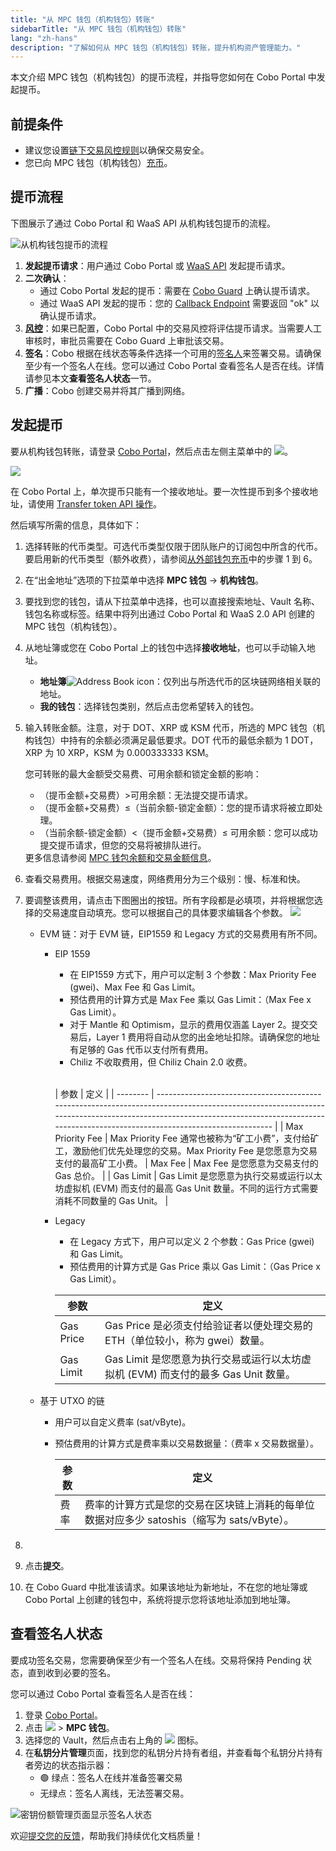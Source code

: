 ```yaml
---
title: "从 MPC 钱包（机构钱包）转账"
sidebarTitle: "从 MPC 钱包（机构钱包）转账"
lang: "zh-hans"
description: "了解如何从 MPC 钱包（机构钱包）转账，提升机构资产管理能力。"
---
```



本文介绍 MPC 钱包（机构钱包）的提币流程，并指导您如何在 Cobo Portal 中发起提币。

## 前提条件

- 建议您设置[链下交易风控规则](/cn/portal/risk-controls/off-chain-tx-set-transfer)以确保交易安全。
- 您已向 MPC 钱包（机构钱包）[充币](/cn/portal/mpc-wallets/ocw/transfers)。

## 提币流程

下图展示了通过 Cobo Portal 和 WaaS API 从机构钱包提币的流程。

<img src="/cn/images/transfers/mpc-withdrawal-process.svg" className="diagram" alt="从机构钱包提币的流程"/>

1. **发起提币请求**：用户通过 Cobo Portal 或 [WaaS API](https://www.cobo.com/developers/v2_cn/guides/mpc-wallets/get-started-ocw#withdraw-tokens) 发起提币请求。
2. **二次确认**：
   - 通过 Cobo Portal 发起的提币：需要在 [Cobo Guard](/cn/guard/introduction) 上确认提币请求。
   - 通过 WaaS API 发起的提币：您的 [Callback Endpoint](https://www.cobo.com/developers/v2_cn/guides/webhooks-callbacks/introduction) 需要返回 "ok" 以确认提币请求。
3. **[风控](/cn/portal/risk-controls/tx-policies-overview)**：如果已配置，Cobo Portal 中的交易风控将评估提币请求。当需要人工审核时，审批员需要在 Cobo Guard 上审批该交易。
4. **签名**：Cobo 根据在线状态等条件选择一个可用的[签名人](/cn/portal/mpc-wallets/ocw/holder-group-main-group#create-a-main-group)来签署交易。请确保至少有一个签名人在线。您可以通过 Cobo Portal 查看签名人是否在线。详情请参见本文**查看签名人状态**一节。
5. **广播**：Cobo 创建交易并将其广播到网络。


## 发起提币

要从机构钱包转账，请登录 [Cobo Portal](https://portal.cobo.com/login)，然后点击左侧主菜单中的 <img src="/cn/images/transfers/transfer-button.svg" className="icon"></img>。

<img src="/cn/images/transfers/transfer-button-location.png" className="screenshot_modal"/>

<Note>在 Cobo Portal 上，单次提币只能有一个接收地址。要一次性提币到多个接收地址，请使用 [Transfer token API 操作](https://www.cobo.com/developers/v2/api-references/transactions/transfer-token)。</Note>

然后填写所需的信息，具体如下：

1. 选择转账的代币类型。可选代币类型仅限于团队账户的订阅包中所含的代币。要启用新的代币类型（额外收费），请参阅[从外部钱包充币](https://manuals.cobo.com/cn/portal/mpc-wallets/ocw/transfers#)中的步骤 1 到 6。

2. 在“出金地址”选项的下拉菜单中选择 **MPC 钱包** -> **机构钱包**。

3. 要找到您的钱包，请从下拉菜单中选择，也可以直接搜索地址、Vault 名称、钱包名称或标签。结果中将列出通过 Cobo Portal 和 WaaS 2.0 API 创建的 MPC 钱包（机构钱包）。

4. 从地址簿或您在 Cobo Portal 上的钱包中选择**接收地址**，也可以手动输入地址。
    - **地址簿**<img src="/en/images/common/icon_address_book.svg" className="icon" alt="Address Book icon" />：仅列出与所选代币的区块链网络相关联的地址。
    - **我的钱包**：选择钱包类别，然后点击您希望转入的钱包。
5. 输入转账金额。注意，对于 DOT、XRP 或 KSM 代币，所选的 MPC 钱包（机构钱包）中持有的余额必须满足最低要求。DOT 代币的最低余额为 1 DOT，XRP 为 10 XRP，KSM 为 0.000333333 KSM。

    <Info>您可转账的最大金额受交易费、可用余额和锁定金额的影响：<ul><li>（提币金额+交易费）\>可用余额：无法提交提币请求。</li><li>（提币金额+交易费）≤（当前余额-锁定金额）：您的提币请求将被立即处理。</li><li>（当前余额-锁定金额）\<（提币金额+交易费）≤ 可用余额：您可以成功提交提币请求，但您的交易将被排队进行。</li></ul>更多信息请参阅 [MPC 钱包余额和交易金额信息](https://www.cobo.com/developers/v2_cn/guides/mpc-wallets/balance-amounts)。</Info>

6. 查看交易费用。根据交易速度，网络费用分为三个级别：慢、标准和快。
7. 要调整该费用，请点击下图圈出的按钮。所有字段都是必填项，并将根据您选择的交易速度自动填充。您可以根据自己的具体要求编辑各个参数。
    <img src="/cn/images/transfers/customize-fees.png" className="screenshot_modal"/>
    - EVM 链：对于 EVM 链，EIP1559 和 Legacy 方式的交易费用有所不同。
        - EIP 1559
            - 在 EIP1559 方式下，用户可以定制 3 个参数：Max Priority Fee (gwei)、Max Fee 和 Gas Limit。
            - 预估费用的计算方式是 Max Fee 乘以 Gas Limit：（Max Fee x Gas Limit）。
            - 对于 Mantle 和 Optimism，显示的费用仅涵盖 Layer 2。提交交易后，Layer 1 费用将自动从您的出金地址扣除。请确保您的地址有足够的 Gas 代币以支付所有费用。
            - Chiliz 不收取费用，但 Chiliz Chain 2.0 收费。

            <a id="eip1559"></a>	
            | 参数        | 定义                                                                                                                                                                                                                             |
            | --------         | -------------------------------------------------------------------------------------------------------------------------------------------------------------------------------------------------------------------------------------  |
            | Max Priority Fee | Max Priority Fee 通常也被称为“矿工小费”，支付给矿工，激励他们优先处理您的交易。Max Priority Fee 是您愿意为交易支付的最高矿工小费。
            | Max Fee          | Max Fee 是您愿意为交易支付的 Gas 总价。                                                                                                                                                |
            | Gas Limit        | Gas Limit 是您愿意为执行交易或运行以太坊虚拟机 (EVM) 而支付的最高 Gas Unit 数量。不同的运行方式需要消耗不同数量的 Gas Unit。              |

        - Legacy
            - 在 Legacy 方式下，用户可以定义 2 个参数：Gas Price (gwei) 和 Gas Limit。
            - 预估费用的计算方式是 Gas Price 乘以 Gas Limit：（Gas Price x Gas Limit）。

            | 参数 | 定义    |
            | -------- | -------------------------------------------------------------------------- |
            | Gas Price | Gas Price 是必须支付给验证者以便处理交易的 ETH（单位较小，称为 gwei）数量。 |
            | Gas Limit | Gas Limit 是您愿意为执行交易或运行以太坊虚拟机 (EVM) 而支付的最多 Gas Unit 数量。 |
    - 基于 UTXO 的链
        - 用户可以自定义费率 (sat/vByte)。
        - 预估费用的计算方式是费率乘以交易数据量：（费率 x 交易数据量）。

            | 参数 | 定义                                                                                                                               |
            | --------  | -----------------------------------------------------------------------------------------------------------------------------------------|
            | 费率  | 费率的计算方式是您的交易在区块链上消耗的每单位数据对应多少 satoshis（缩写为 sats/vByte）。|
8. <MySnippet />
9. 点击**提交**。
10. 在 Cobo Guard 中批准该请求。如果该地址为新地址，不在您的地址簿或 Cobo Portal 上创建的钱包中，系统将提示您将该地址添加到地址簿。

## 查看签名人状态

要成功签名交易，您需要确保至少有一个签名人在线。交易将保持 Pending 状态，直到收到必要的签名。

您可以通过 Cobo Portal 查看签名人是否在线：
1. 登录 [Cobo Portal](https://portal.cobo.com/login)。
2. 点击 <img src="/cn/images/transfers/wallets-icon.svg" className="icon"></img> > **MPC 钱包**。
3. 选择您的 Vault，然后点击右上角的 <img src="/cn/images/transfers/manage-key-share-group.svg" className="icon"></img> 图标。
4. 在**私钥分片管理**页面，找到您的私钥分片持有者组，并查看每个私钥分片持有者旁边的状态指示器：
   - 🟢 绿点：签名人在线并准备签署交易
   - 无绿点：签名人离线，无法签署交易。

<img src="/cn/images/transfers/main-group-active.png" className="screenshot_modal" alt="密钥份额管理页面显示签名人状态"/>

<Tip>欢迎[提交您的反馈](https://forms.zohopublic.com/cobo/form/DocumentFeedbackForm/formperma/QvLOhxJv1_JMsJ-1dleZ8Itb_7rzN-LtgvsDdxosoVI?referrername=manuals)，帮助我们持续优化文档质量！</Tip>